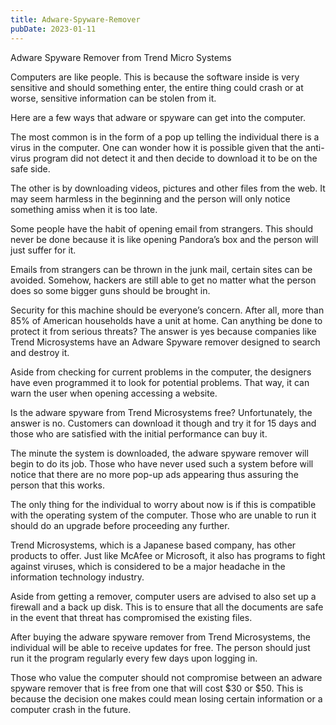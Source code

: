 ```yaml
---
title: Adware-Spyware-Remover
pubDate: 2023-01-11
---
```


Adware Spyware Remover from Trend Micro Systems 

Computers are like people. This is because the software inside is very sensitive and should something enter, the entire thing could crash or at worse, sensitive information can be stolen from it.

Here are a few ways that adware or spyware can get into the computer. 

The most common is in the form of a pop up telling the individual there is a virus in the computer. One can wonder how it is possible given that the anti-virus program did not detect it and then decide to download it to be on the safe side. 

The other is by downloading videos, pictures and other files from the web. It may seem harmless in the beginning and the person will only notice something amiss when it is too late.

Some people have the habit of opening email from strangers. This should never be done because it is like opening Pandora’s box and the person will just suffer for it. 

Emails from strangers can be thrown in the junk mail, certain sites can be avoided.  Somehow, hackers are still able to get no matter what the person does so some bigger guns should be brought in. 

Security for this machine should be everyone’s concern.  After all, more than 85% of American households have a unit at home.  Can anything be done to protect it from serious threats? The answer is yes because companies like Trend Microsystems have an Adware Spyware remover designed to search and destroy it. 

Aside from checking for current problems in the computer, the designers have even programmed it to look for potential problems. That way, it can warn the user when opening accessing a website. 

Is the adware spyware from Trend Microsystems free? Unfortunately, the answer is no. Customers can download it though and try it for 15 days and those who are satisfied with the initial performance can buy it.

The minute the system is downloaded, the adware spyware remover will begin to do its job. Those who have never used such a system before will notice that there are no more pop-up ads appearing thus assuring the person that this works.

The only thing for the individual to worry about now is if this is compatible with the operating system of the computer.  Those who are unable to run it should do an upgrade before proceeding any further. 

Trend Microsystems, which is a Japanese based company, has other products to offer. Just like McAfee or Microsoft, it also has programs to fight against viruses, which is considered to be a major headache in the information technology industry. 

Aside from getting a remover, computer users are advised to also set up a firewall and a back up disk. This is to ensure that all the documents are safe in the event that threat has compromised the existing files. 

After buying the adware spyware remover from Trend Microsystems, the individual will be able to receive updates for free. The person should just run it the program regularly every few days upon logging in. 

Those who value the computer should not compromise between an adware spyware remover that is free from one that will cost $30 or $50. This is because the decision one makes could mean losing certain information or a computer crash in the future.